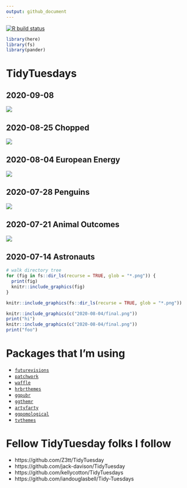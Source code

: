 ```yaml
---
output: github_document
---
```


<!-- badges: start -->
  [![R build status](https://github.com/andrewcstewart/tidytuesdays/workflows/R-CMD-check/badge.svg)](https://github.com/andrewcstewart/tidytuesdays/actions)
<!-- badges: end -->

```r
library(here)
library(fs)
library(pander)
```


# TidyTuesdays

## 2020-09-08

![](2020-09-08/friends.png)

## 2020-08-25 Chopped

![](2020-08-25/chopped.png)

## 2020-08-04 European Energy

![](2020-08-04/final.png)

## 2020-07-28 Penguins

![](2020-07-28/penguins.png)

## 2020-07-21 Animal Outcomes

![](2020-07-21/animal_outcomes.jpg)

## 2020-07-14 Astronauts


```r
# walk directory tree
for (fig in fs::dir_ls(recurse = TRUE, glob = "*.png")) {
  print(fig)
  knitr::include_graphics(fig)
}
```

```r
knitr::include_graphics(fs::dir_ls(recurse = TRUE, glob = "*.png"))
```


```r
knitr::include_graphics(c("2020-08-04/final.png"))
print("hi")
knitr::include_graphics(c("2020-08-04/final.png"))
print("foo")
```



# Packages that I'm using

- [`futurevisions`](https://github.com/JoeyStanley/futurevisions)
- [`patchwork`](https://patchwork.data-imaginist.com/)
- [`waffle`](https://github.com/hrbrmstr/waffle)
- [`hrbrthemes`]()
- [`ggpubr`](https://github.com/kassambara/ggpubr)
- [`ggthemr`](https://github.com/cttobin/ggthemr)
- [`artyfarty`](https://datarootsio.github.io/artyfarty//index.html)
- [`ggpomological`](https://www.garrickadenbuie.com/project/ggpomological/)
- [`tvthemes`](https://ryo-n7.github.io/2019-05-16-introducing-tvthemes-package/)


# Fellow TidyTuesday folks I follow

- https://github.com/Z3tt/TidyTuesday
- https://github.com/jack-davison/TidyTuesday
- https://github.com/kellycotton/TidyTuesdays
- https://github.com/iandouglasbell/Tidy-Tuesdays
